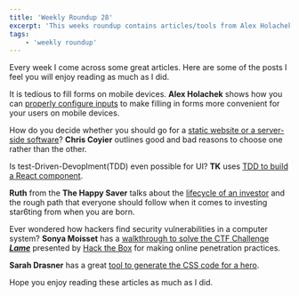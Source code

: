```yaml
---
title: 'Weekly Roundup 28'
excerpt: 'This weeks roundup contains articles/tools from Alex Holachek, Chris Coyier, TK, The Happy Saver, Sonya Moisset and Sarah Drasner'
tags:
    - 'weekly roundup'
---
```


Every week I come across some great articles. Here are some of the posts I feel you will enjoy reading as much as I did.

It is tedious to fill forms on mobile devices. **Alex Holachek** shows how you can [properly configure inputs](https://css-tricks.com/better-form-inputs-for-better-mobile-user-experiences/) to make filling in forms more convenient for your users on mobile devices.

How do you decide whether you should go for a [static website or a server-side software](https://css-tricks.com/static-or-not/)? **Chris Coyier** outlines good and bad reasons to choose one rather than the other.

Is test-Driven-Devoplment(TDD) even possible for UI? **TK** uses [TDD to build a React component](https://www.freecodecamp.org/news/tdd-functions-and-react-components/).

**Ruth** from the **The Happy Saver** talks about the [lifecycle of an investor](https://www.thehappysaver.com/blog/the-life-cycle-of-an-investor) and the rough path that everyone should follow when it comes to investing star6ting from when you are born.

Ever wondered how hackers find security vulnerabilities in a computer system? **Sonya Moisset** has a [walkthrough to solve the CTF Challenge **_Lame_**](https://www.freecodecamp.org/news/keep-calm-and-hack-the-box-lame/) presented by [Hack the Box](https://www.hackthebox.eu/) for making online penetration practices.

**Sarah Drasner** has a great [tool to generate the CSS code for a hero](https://hero-generator.netlify.app/).

Hope you enjoy reading these articles as much as I did.
